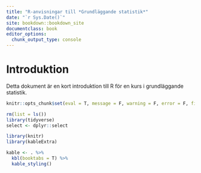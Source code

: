 ```yaml
--- 
title: "R-anvisningar till *Grundläggande statistik*"
date: "`r Sys.Date()`"
site: bookdown::bookdown_site
documentclass: book
editor_options: 
  chunk_output_type: console
---
```


# Introduktion

Detta dokument är en kort introduktion till R för en kurs i grundläggande statistik.

```r
knitr::opts_chunk$set(eval = T, message = F, warning = F, error = F, fig.height = 2.5)
```

```r
rm(list = ls())
library(tidyverse)
select <- dplyr::select
```

```r
library(knitr)
library(kableExtra)

kable <- . %>% 
  kbl(booktabs = T) %>% 
  kable_styling()
```

